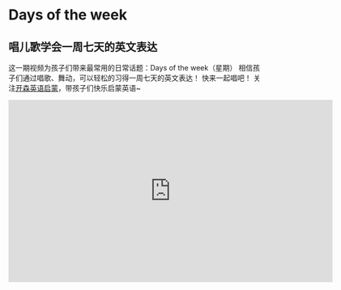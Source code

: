 # Days of the week

## 唱儿歌学会一周七天的英文表达

这一期视频为孩子们带来最常用的日常话题：Days of the week（星期）
相信孩子们通过唱歌、舞动，可以轻松的习得一周七天的英文表达！
快来一起唱吧！
关注[开森英语启蒙](https://space.bilibili.com/20797715)，带孩子们快乐启蒙英语~

<iframe
  src="https://player.bilibili.com/player.html?bvid=BV1kX4y1s7rA&cid=1&page=1"
  scrolling="no"
  border="0"
  frameborder="no"
  framespacing="0"
  allowfullscreen="true"
  width="640"
  height="360"
></iframe>
